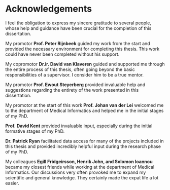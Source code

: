 \pagestyle{fancy}
# Acknowledgements {.unnumbered}

I feel the obligation to express my sincere gratitude to several people, whose
help and guidance have been crucial for the completion of this
dissertation.\newline

My promotor **Prof. Peter Rijnbeek** guided my work from the start and provided
the necessary environment for completing this thesis. This work could have never
been completed without his support.\newline

My copromotor **Dr.ir. David van Klaveren** guided and supported me through the
entire process of this thesis, often going beyond the basic responsibilities of
a supervisor. I consider him to be a true mentor.\newline

My promotor **Prof. Ewout Steyerberg** provided invaluable help and suggestions
regarding the entirety of the work presented in this dissertation.\newline

My promotor at the start of this work **Prof. Johan van der Lei** welcomed me to
the department of Medical Informatics and helped me in the initial stages of my
PhD.\newline

**Prof. David Kent** provided invaluable input, especially during the initial
formative stages of my PhD.\newline

**Dr. Patrick Ryan** facilitated data access for many of the projects included
in this thesis and provided incredibly helpful input during the research phase
of my PhD.\newline

My colleagues **Egill Fridgeirsson, Henrik John, and Solomon Ioannou** became my
closest friends while working at the department of Medical Informatics. Our
discussions very often provoked me to expand my scientific and general
knowledge. They certainly made the expat life a lot easier.

\clearpage\null\pagestyle{empty}
